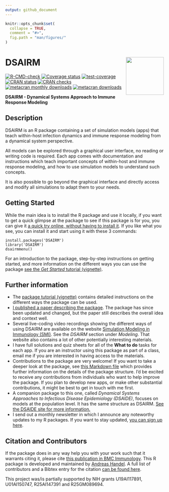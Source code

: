 ```yaml
---
output: github_document
---
```


<!-- README.md is generated from README.Rmd. Please edit that file -->

```r
knitr::opts_chunk$set(
  collapse = TRUE,
  comment = "#>",
  fig.path = "man/figures/"
)
```

# DSAIRM <img src="man/figures/logo.png" align="right" alt="" width="120" />

<!-- badges: start -->
[![R-CMD-check](https://github.com/ahgroup/DSAIRM/workflows/R-CMD-check/badge.svg)](https://github.com/ahgroup/DSAIRM/actions)
[![Coverage status](https://codecov.io/gh/ahgroup/DSAIRM/branch/main/graph/badge.svg?token=OGO3sVEcPD)](https://codecov.io/gh/ahgroup/DSAIRM)
[![test-coverage](https://github.com/ahgroup/DSAIRM/workflows/test-coverage/badge.svg)](https://github.com/ahgroup/DSAIRM/actions)
[![CRAN status](https://www.r-pkg.org/badges/version/DSAIRM)](https://cran.r-project.org/package=DSAIRM)
[![CRAN checks](https://cranchecks.info/badges/summary/DSAIRM)](https://cran.r-project.org/web/checks/check_results_DSAIRM.html)
[![metacran monthly downloads](http://cranlogs.r-pkg.org/badges/DSAIRM)](https://cran.r-project.org/package=DSAIRM)
[![metacran downloads](http://cranlogs.r-pkg.org/badges/grand-total/DSAIRM?color=ff69b4)](https://cran.r-project.org/package=DSAIRM)
<!-- badges: end -->

**DSAIRM - Dynamical Systems Approach to Immune Response Modeling**

## Description
DSAIRM is an R package containing a set of simulation models (apps) that teach within-host infection dynamics and immune response modeling from a dynamical system perspective. 

All models can be explored through a graphical user interface, no reading or writing code is required. Each app comes with documentation and instructions which teach important concepts of within-host and immune response modeling, and how to use simulation models to understand such concepts. 

It is also possible to go beyond the graphical interface and directly access and modify all simulations to adapt them to your needs.

## Getting Started

While the main idea is to install the R package and use it locally, if you want to get a quick glimpse at the package to see if this package is for you, you can give it [a quick try online, without having to install it](https://shiny.ovpr.uga.edu/DSAIRM/). If you like what you see, you can install it and start using it with these 3 commands:
``` 
install.packages('DSAIRM')
library('DSAIRM')
dsairmmenu()
```
For an introduction to the package, step-by-step instructions on getting started, and more information on the different ways you can use the package [see the _Get Started_ tutorial (vignette)](https://ahgroup.github.io/DSAIRM/articles/DSAIRM.html).


## Further information

* The [package tutorial (vignette)](https://ahgroup.github.io/DSAIRM/articles/DSAIRM.html) contains detailed instructions on the different ways the package can be used.
* [I published a paper describing the package](https://doi.org/10.1186/s12865-019-0321-0). The package has since been updated and changed, but the paper still describes the overall idea and context well.  
* Several live-coding video recordings showing the different ways of using DSAIRM are available on the website [Simulation Modeling in Immunology (SMI)](https://andreashandel.github.io/SMIcourse/). See the _DSAIRM_ section under _Modeling_. That website also contains a lot of other potentially interesting materials.
* I have full solutions and quiz sheets for all of the __What to do__ tasks for each app. If you are an instructor using this package as part of a class, email me if you are interested in having access to the materials.
* Contributions to the package are very welcome! If you want to take a deeper look at the package, see [this Markdown file](https://github.com/ahgroup/DSAIRM/blob/main/auxiliary/docsfordevelopers/documentation.md) which provides further information on the details of the package structure. I'd be excited to receive any contributions from individuals who want to help improve the package. If you plan to develop new apps, or make other substantial contributions, it might be best to get in touch with me first.
* A companion package to this one, called _Dynamical Systems Approaches to Infectious Disease Epidemiology (DSAIDE)_, focuses on models at the population level. It has the same structure as DSAIRM. [See the DSAIDE site for more information.](https://ahgroup.github.io/DSAIDE/)
* I send out a monthly newsletter in which I announce any noteworthy updates to my R packages. If you want to stay updated, [you can sign up here](https://www.andreashandel.com/susbscribe/).

## Citation and Contributors
If the package does in any way help you with your work such that it warrants citing it, please cite [this publication in BMC Immunology](https://doi.org/10.1186/s12865-019-0321-0). 
This R package is developed and maintained by [Andreas Handel](https://www.andreashandel.com/). A full list of contributors and a Bibtex entry for the citation [can be found here](https://ahgroup.github.io/DSAIRM/authors.html).

This project was/is partially supported by NIH grants U19AI117891, U01AI150747, R25AI147391 and R25GM089694.
